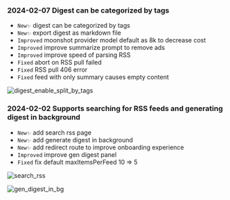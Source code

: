 ### 2024-02-07 Digest can be categorized by tags

- `New✨` digest can be categorized by tags
- `New✨` export digest as markdown file
- `Improved` moonshot provider model default as 8k to decrease cost
- `Improved` improve summarize prompt to remove ads
- `Improved` improve speed of parsing RSS
- `Fixed` abort on RSS pull failed
- `Fixed` RSS pull 406 error
- `Fixed` feed with only summary causes empty content

![digest_enable_split_by_tags](https://tidyread-pub.s3.us-west-2.amazonaws.com/digest_enable_split_by_tags.png)

### 2024-02-02 Supports searching for RSS feeds and generating digest in background

- `New✨` add search rss page
- `New✨` add generate digest in background
- `New✨` add redirect route to improve onboarding experience
- `Improved` improve gen digest panel
- `Fixed` fix default maxItemsPerFeed 10 => 5

![search_rss](https://tidyread.s3.us-west-2.amazonaws.com/search_rss.png)

![gen_digest_in_bg](https://tidyread.s3.us-west-2.amazonaws.com/gen_digest_in_bg.png)
